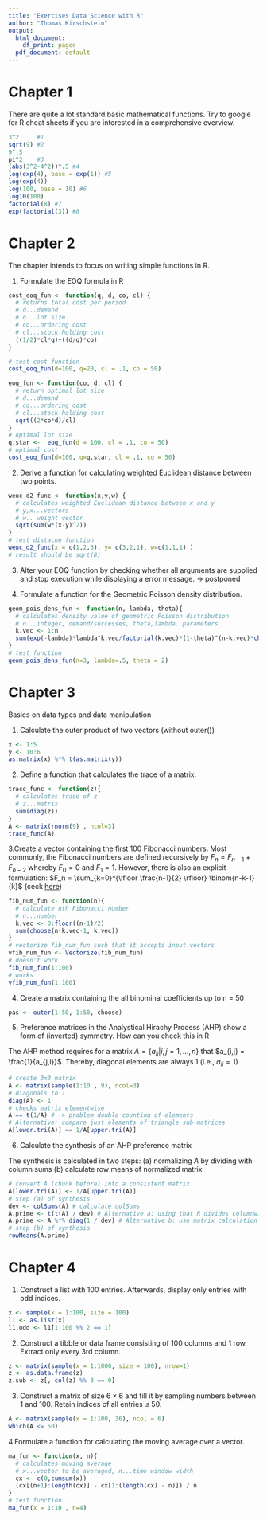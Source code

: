 ```yaml
---
title: "Exercises Data Science with R"
author: "Thomas Kirschstein"
output:
  html_document:
    df_print: paged
  pdf_document: default
---
```


# Chapter 1

There are quite a lot standard basic mathematical functions. Try to google for R cheat sheets if you are interested in a comprehensive overview.

```r
3^2     #1
sqrt(9) #2
9^.5
pi^2    #3
(abs(3^2-4^2))^.5 #4
log(exp(4), base = exp(1)) #5
log(exp(4))
log(100, base = 10) #6
log10(100) 
factorial(8) #7
exp(factorial(3)) #8
```

# Chapter 2

The chapter intends to focus on writing simple functions in R.  

1. Formulate the EOQ formula in R
```r
cost_eoq_fun <- function(q, d, co, cl) {
  # returns total cost per period
  # d...demand
  # q...lot size
  # co...ordering cost
  # cl...stock holding cost
  ((1/2)*cl*q)+((d/q)*co)
}

# test cost function
cost_eoq_fun(d=100, q=20, cl = .1, co = 50)

eoq_fun <- function(co, d, cl) {
  # return optimal lot size
  # d...demand
  # co...ordering cost
  # cl...stock holding cost
  sqrt((2*co*d)/cl)
}
# optimal lot size
q.star <-  eoq_fun(d = 100, cl = .1, co = 50)
# optimal cost
cost_eoq_fun(d=100, q=q.star, cl = .1, co = 50)
```

2. Derive a function for calculating weighted Euclidean distance between two points.
```r
weuc_d2_func <- function(x,y,w) {
  # calculates weighted Euclidean distance between x and y
  # y,x...vectors
  # w.. weight vector
  sqrt(sum(w*(x-y)^2))
}
# test distacne function
weuc_d2_func(x = c(1,2,3), y= c(3,2,1), w=c(1,1,1) )
# result should be sqrt(8)
```

3. Alter your EOQ function by checking whether all arguments are supplied and stop execution while displaying a error message.
-> postponed

4. Formulate a function for the Geometric Poisson density distribution.
```r
geom_pois_dens_fun <- function(n, lambda, theta){
  # calculates density value of geometric Poisson distribution
  # n...integer, demand/successes, theta,lambda..parameters
  k.vec <- 1:n
  sum(exp(-lambda)*lambda^k.vec/factorial(k.vec)*(1-theta)^(n-k.vec)*choose(n-1, k.vec-1))
}
# test function
geom_pois_dens_fun(n=3, lambda=.5, theta = 2)

```


# Chapter 3

Basics on data types and data manipulation

1. Calculate the outer product of two vectors (without outer())
```r
x <- 1:5
y <- 10:6
as.matrix(x) %*% t(as.matrix(y))
```


2. Define a function that calculates the trace of a matrix.
```r
trace_func <- function(z){
  # calculates trace of z
  # z...matrix
  sum(diag(z))
} 
A <- matrix(rnorm(9) , ncol=3)
trace_func(A)
```


3.Create a vector containing the first 100 Fibonacci numbers.
Most commonly, the Fibonacci numbers are defined recursively by $F_n=F_{n-1}+F_{n-2}$ whereby $F_0 =0$ and $F_1=1$. However, there is also an explicit formulation: $F_n = \sum_{k=0}^{\lfloor \frac{n-1}{2} \rfloor} \binom{n-k-1}{k}$ (ceck [here](https://en.wikipedia.org/wiki/Fibonacci_number#Mathematics))

```r
fib_num_fun <- function(n){
  # calculate nth Fibonacci number
  # n...number
  k.vec <- 0:floor((n-1)/2)
  sum(choose(n-k.vec-1, k.vec))
}
# vectorize fib_num_fun such that it accepts input vectors
vfib_num_fun <- Vectorize(fib_num_fun)
# doesn't work
fib_num_fun(1:100)
# works
vfib_num_fun(1:100)
```

4. Create a matrix containing the all binominal coefficients up to n = 50
```r
pas <- outer(1:50, 1:50, choose)
```

5. Preference matrices in the Analystical Hirachy Process (AHP) show a form of (inverted) symmetry. How can you check this in R

The AHP method requires for a matrix $A=\{a_{ij}|i,j=1,...,n\}$ that $a_{i,j} = \frac{1}{a_{j,i}}$. Thereby, diagonal elements are always 1 (i.e., $a_{ii} = 1$)

```r
# create 3x3 matrix 
A <- matrix(sample(1:10 , 9), ncol=3)
# diagonals to 1
diag(A) <- 1
# checks matrix elementwise
A == t(1/A) # -> problem double counting of elements
# Alternative: compare just elements of triangle sub-matrices
A[lower.tri(A)] == 1/A[upper.tri(A)]
```

6. Calculate the synthesis of an AHP preference matrix

The synthesis is calculated in two steps: 
(a) normalizing $A$ by dividing with column sums
(b) calculate row means of normalized matrix 

```r
# convert A (chunk before) into a consistent matrix
A[lower.tri(A)] <- 1/A[upper.tri(A)]
# step (a) of synthesis
dev <- colSums(A) # calculate colSums
A.prime <- t(t(A) / dev) # Alternative a: using that R divides columnwise
A.prime <- A %*% diag(1 / dev) # Alternative b: use matrix calculation
# step (b) of synthesis
rowMeans(A.prime)
```

# Chapter 4


1. Construct a list with 100 entries. Afterwards, display only entries with odd indices.
```r
x <- sample(x = 1:100, size = 100)
l1 <- as.list(x)
l1.odd <- l1[1:100 %% 2 == 1]
```


2. Construct a tibble or data frame consisting of 100 columns and 1 row. Extract only every 3rd column.
```r
z <- matrix(sample(x = 1:1000, size = 100), nrow=1)
z <- as.data.frame(z)
z.sub <- z[, col(z) %% 3 == 0]
```

3. Construct a matrix of size $6 \times 6$ and fill it by sampling numbers between 1 and 100. Retain indices of all entries ≤ 50.

```r
A <- matrix(sample(x = 1:100, 36), ncol = 6)
which(A <= 50)
```

4.Formulate a function for calculating the moving average over a vector.

```r
ma_fun <- function(x, n){
  # calculates moving average
  # x...vector to be averaged, n...time window width
  cx <- c(0,cumsum(x))
  (cx[(n+1):length(cx)] - cx[1:(length(cx) - n)]) / n
}
# test function
ma_fun(x = 1:10 , n=4)
```






